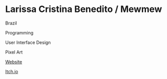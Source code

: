 # Larissa Cristina Benedito / Mewmew

<Location>

Brazil

</Location>

<Skills>

Programming

User Interface Design

Pixel Art

</Skills>

<Personal>

[Website](https://linktr.ee/mewmewdevart)

</Personal>

<Games>

[Itch.io](https://mewmewdevart.itch.io)

</Games>
